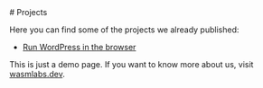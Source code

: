 
<Content>
  # Projects

  Here you can find some of the projects we already published:

  * [Run WordPress in the browser](https://wordpress.wasmlabs.dev)

  This is just a demo page. If you want to know more about us, visit [wasmlabs.dev](https://wasmlabs.dev).
</Content>

<Follow />
